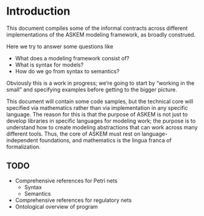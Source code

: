 # Introduction {.unnumbered}

This document compiles some of the informal contracts across different implementations of the ASKEM modeling framework, as broadly construed.

Here we try to answer some questions like

- What does a modeling framework consist of?
- What is syntax for models?
- How do we go from syntax to semantics?

Obviously this is a work in progress; we're going to start by "working in the small" and specifying examples before getting to the bigger picture.

This document will contain some code samples, but the technical core will specified via mathematics rather than via implementation in any specific language. The reason for this is that the purpose of ASKEM is not just to develop libraries in specific languages for modeling work; the purpose is to understand how to create modeling abstractions that can work across many different tools. Thus, the core of ASKEM must rest on language-independent foundations, and mathematics is the lingua franca of formalization.

## TODO

- Comprehensive references for Petri nets
  - Syntax
  - Semantics
- Comprehensive references for regulatory nets
- Ontological overview of program